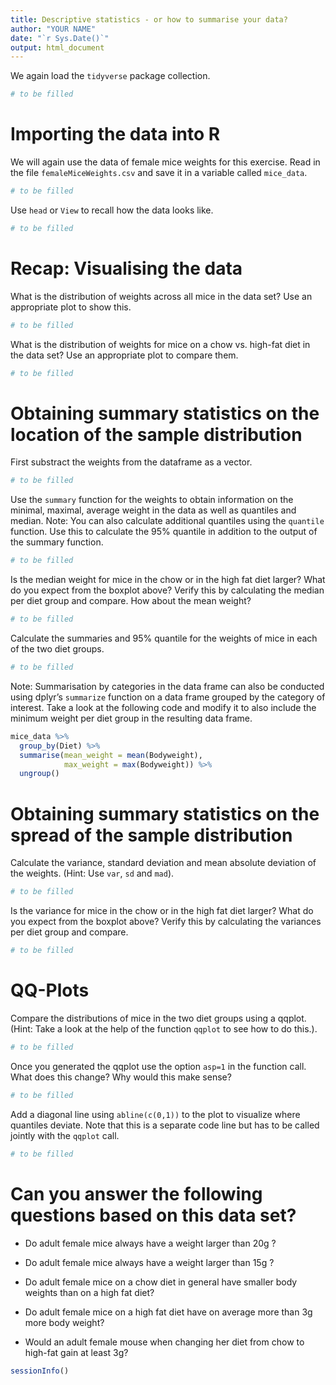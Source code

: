 ```yaml
---
title: Descriptive statistics - or how to summarise your data?
author: "YOUR NAME"
date: "`r Sys.Date()`"
output: html_document
---
```


We again load the `tidyverse` package collection.
```r
# to be filled
```

# Importing the data into R
We will again use the data of female mice weights for this exercise. Read in the file `femaleMiceWeights.csv` and save it in a variable called `mice_data`.
```r
# to be filled
```

Use `head` or `View` to recall how the data looks like.
```r
# to be filled
```

# Recap: Visualising the data

What is the distribution of weights across all mice in the data set? Use an appropriate plot to show this.
```r
# to be filled
```

What is the distribution of weights for mice on a chow vs. high-fat diet in the data set?  Use an appropriate plot to compare them.
```r
# to be filled
```

# Obtaining summary statistics on the location of the sample distribution

First substract the weights from the dataframe as a vector.
```r
# to be filled
```

Use the `summary` function for the weights to obtain information on the minimal, maximal, average weight in the data as well as quantiles and median. Note: You can also calculate additional quantiles using the `quantile` function. Use this to calculate the 95% quantile in addition to the output of the summary function.
```r
# to be filled
```

Is the median weight for mice in the chow or in the high fat diet larger? What do you expect from the boxplot above? Verify this by calculating the median per diet group and compare. How about the mean weight?
```r
# to be filled
```

Calculate the summaries and 95% quantile for the weights of mice in each of the two diet groups.
```r
# to be filled
```

Note: Summarisation by categories in the data frame can also be conducted using dplyr's `summarize` function on a data frame grouped by the category of interest. Take a look at the following code and modify it to also include the minimum weight per diet group in the resulting data frame.
```r
mice_data %>%
  group_by(Diet) %>%
  summarise(mean_weight = mean(Bodyweight),
            max_weight = max(Bodyweight)) %>%
  ungroup()
```

# Obtaining summary statistics on the spread of the sample distribution

Calculate the variance, standard deviation and mean absolute deviation of the weights. (Hint: Use `var`, `sd` and `mad`). 
```r
# to be filled
```

Is the variance for mice in the chow or in the high fat diet larger? What do you expect from the boxplot above? Verify this by calculating the variances per diet group and compare.
```r
# to be filled
```

# QQ-Plots
Compare the distributions of mice in the two diet groups using a qqplot. (Hint: Take a look at the help of the function `qqplot` to see how to do this.). 
```r
# to be filled
```

Once you generated the qqplot use the option `asp=1` in the function call. What does this change? Why would this make sense?
```r
# to be filled
```

Add a diagonal line using `abline(c(0,1))` to the plot to visualize where quantiles deviate. Note that this is a separate code line but has to be called jointly with the `qqplot` call.
```r
# to be filled
```

# Can you answer the following questions based on this data set?

* Do adult female mice always have a weight larger than 20g ?

* Do adult female mice always have a weight larger than 15g ?

* Do adult female mice on a chow diet in general have smaller body weights than on a high fat diet?

* Do adult female mice on a high fat diet have on average more than 3g more body weight?

* Would an  adult female  mouse when changing her diet from chow to high-fat gain at least 3g?

```r
sessionInfo()
```






